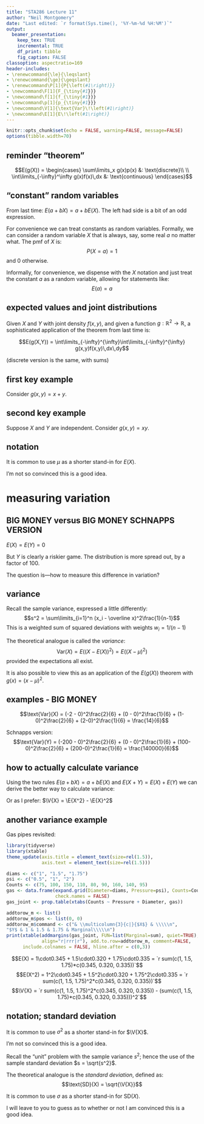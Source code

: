 ```yaml
---
title: "STA286 Lecture 11"
author: "Neil Montgomery"
date: "Last edited: `r format(Sys.time(), '%Y-%m-%d %H:%M')`"
output: 
  beamer_presentation:
    keep_tex: TRUE
    incremental: TRUE
    df_print: tibble
    fig_caption: FALSE
classoption: aspectratio=169
header-includes:
- \renewcommand{\le}{\leqslant}
- \renewcommand{\ge}{\geqslant}
- \renewcommand\P[1]{P{\left(#1\right)}}
- \newcommand\F[1]{F_{\tiny{#1}}}
- \newcommand\f[1]{f_{\tiny{#1}}}
- \newcommand\p[1]{p_{\tiny{#1}}}
- \newcommand\V[1]{\text{Var}\!\left(#1\right)}
- \newcommand\E[1]{E\!\left(#1\right)}
---
```


```r
knitr::opts_chunk$set(echo = FALSE, warning=FALSE, message=FALSE)
options(tibble.width=70)
```

## reminder "theorem"

$$E(g(X)) = \begin{cases}
\sum\limits_x g(x)p(x) &: \text{discrete}\\
\\
\int\limits_{-\infty}^\infty g(x)f(x)\,dx &: \text{continuous}
\end{cases}$$

##  "constant" random variables

From last time: $E(a + bX) = a + bE(X)$. The left had side is a bit of an odd expression. 

\pause For convenience we can treat constants as random variables. Formally, we can consider a random variable $X$ that is always, say, some real $a$ no matter what. The pmf of $X$ is:
$$P(X=a) = 1$$
and 0 otherwise.

\pause Informally, for convenience, we dispense with the $X$ notation and just treat the constant $a$ as a random variable, allowing for statements like:
$$E(a) = a$$

## expected values and joint distributions

Given $X$ and $Y$ with joint density $f(x,y)$, and given a function $g:\mathbb{R}^2\to\mathbb{R}$, a sophisticated application of the theorem from last time is:

$$E(g(X,Y)) = \int\limits_{-\infty}^{\infty}\int\limits_{-\infty}^{\infty} g(x,y)f(x,y)\,dx\,dy$$

(discrete version is the same, with sums)

## first key example

Consider $g(x,y) = x + y$. 

\begin{align*}
E(g(X,Y)) = E(X + Y) &= \int\limits_{-\infty}^{\infty}\int\limits_{-\infty}^{\infty}
(x + y) f(x,y)\,dx\,dy\\
\onslide<2->{&= \int\limits_{-\infty}^{\infty}\int\limits_{-\infty}^{\infty} x f(x,y)\,dy\,dx + \int\limits_{-\infty}^{\infty}\int\limits_{-\infty}^{\infty} y f(x,y)\,dx\,dy\\}
\onslide<3->{&= \int\limits_{-\infty}^{\infty} x \int\limits_{-\infty}^{\infty}  f(x,y)\,dy\,dx + \int\limits_{-\infty}^{\infty} y \int\limits_{-\infty}^{\infty}  f(x,y)\,dx\,dy\\}
\onslide<4->{&= \int\limits_{-\infty}^{\infty} x \f{X}(x)\,dx + \int\limits_{-\infty}^{\infty} y \f{Y}(y)\,dy\\}
\onslide<5->{&= E(X) + E(Y)}
\end{align*}

## second key example

Suppose $X$ and $Y$ are independent. Consider $g(x,y)=xy$.

\begin{align*}
E(g(X,Y)) = E(XY) &= \int\limits_{-\infty}^{\infty}\int\limits_{-\infty}^{\infty}
xy\, f(x,y)\,dx\,dy\\
\onslide<2->{&= \int\limits_{-\infty}^{\infty}\int\limits_{-\infty}^{\infty} xy\, \f{X}(x)\f{Y}(y)\,dx\,dy\\}
\onslide<3->{&= \int\limits_{-\infty}^{\infty} x \f{X}(x)\,dx\, \int\limits_{-\infty}^{\infty} y \f{Y}(y)\,dy\\}
\onslide<4->{&= E(X)E(Y)}
\end{align*}

## notation

It is common to use $\mu$ as a shorter stand-in for $E(X)$.

I'm not so convinced this is a good idea.

# measuring variation

## BIG MONEY versus BIG MONEY SCHNAPPS VERSION

$E(X) = E(Y) = 0$

\begin{table}[ht]
\centering
\begin{tabular}{rcccc}
 \hline
 Roll & 1, 2 & 3 & 4, 5 & 6 \\\hline
BIG MONEY Outcome $X$ \$ & -2 & 0 & 1 & 2 \\\hline
BIG MONEY SCHNAPPS Outcome $Y$ \$ & -200 & 0 & 100 & 200 \\\hline
Probability & 2/6 & 1/6 & 2/6 & 1/6\\\hline
\end{tabular}
\end{table}

\pause But $Y$ is clearly a riskier game. The distribution is more spread out, by a factor of 100.

\pause The question is---how to measure this difference in variation?

## variance

Recall the sample variance, expressed a little differently:
$$s^2 = \sum\limits_{i=1}^n (x_i - \overline x)^2\frac{1}{n-1}$$
This is a weighted sum of squared deviations with weights $w_i = 1/(n-1)$

\pause The theoretical analogue is called the *variance*:
$$\text{Var}(X) = E\left(\left(X - E(X)\right)^2\right) = E\left(\left(X - \mu\right)^2\right)$$
provided the expectations all exist.

\pause It is also possible to view this as an application of the $E(g(X))$ theorem with $g(x) = (x-\mu)^2$. 

## examples - BIG MONEY

$$\text{Var}(X) = (-2 - 0)^2\frac{2}{6} + (0 - 0)^2\frac{1}{6} + (1-0)^2\frac{2}{6} + (2-0)^2\frac{1}{6} = \frac{14}{6}$$

\pause Schnapps version:
$$\text{Var}(Y) = (-200 - 0)^2\frac{2}{6} + (0 - 0)^2\frac{1}{6} + (100-0)^2\frac{2}{6} + (200-0)^2\frac{1}{6} = \frac{140000}{6}$$

## how to actually calculate variance

Using the two rules $E(a + bX) = a + bE(X)$ and $E(X+Y)=E(X)+ E(Y)$ we can derive the better way to calculate variance:

\begin{align*}
\V{X} &= \E{(X-\mu)^2}\\
\onslide<1->{&= \E{X^2 - 2X\mu + \mu^2}}\\
\onslide<2->{&= \E{X^2} - 2E(X)\mu + \mu^2}\\
\onslide<3->{&= \E{X^2} - \mu^2}\end{align*}

\pause\pause\pause Or as I prefer: $\V{X} = \E{X^2} - \E{X}^2$

## another variance example

Gas pipes revisited:

```r
library(tidyverse)
library(xtable)
theme_update(axis.title = element_text(size=rel(1.5)), 
             axis.text = element_text(size=rel(1.5)))

diams <- c("1", "1.5", "1.75")
psi <- c("0.5", "1", "2")
Counts <- c(75, 100, 150, 110, 80, 90, 160, 140, 95)
gas <- data.frame(expand.grid(Diameter=diams, Pressure=psi), Counts=Counts,
                  check.names = FALSE)
gas_joint <- prop.table(xtabs(Counts ~ Pressure + Diameter, gas))

addtorow_m <- list()
addtorow_m$pos <- list(0, 0)
addtorow_m$command <- c("& \\multicolumn{3}{c|}{$X$} & \\\\\n",
"$Y$ & 1 & 1.5 & 1.75 & Marginal\\\\\n")
print(xtable(addmargins(gas_joint, FUN=list(Marginal=sum), quiet=TRUE), digits=3,
             align="r|rrr|r"), add.to.row=addtorow_m, comment=FALSE,
      include.colnames = FALSE, hline.after = c(0,3))
```

\pause $$E(X) = 1\cdot0.345 + 1.5\cdot0.320 + 1.75\cdot0.335 = `r sum(c(1, 1.5, 1.75)*c(0.345, 0.320, 0.335))`$$
\pause $$E(X^2) = 1^2\cdot0.345 + 1.5^2\cdot0.320 + 1.75^2\cdot0.335 = `r sum(c(1, 1.5, 1.75)^2*c(0.345, 0.320, 0.335))`$$
\pause $$\V{X} = `r sum(c(1, 1.5, 1.75)^2*c(0.345, 0.320, 0.335)) - (sum(c(1, 1.5, 1.75)*c(0.345, 0.320, 0.335)))^2`$$

## notation; standard deviation

It is common to use $\sigma^2$ as a shorter stand-in for $\V{X}$.

\pause I'm not so convinced this is a good idea.

\pause Recall the "unit" problem with the sample variance $s^2$; hence the use of the sample standard deviation $s = \sqrt{s^2}$.

\pause The theoretical analogue is the *standard deviation*, defined as:
$$\text{SD}(X) = \sqrt{\V{X}}$$

\pause It is common to use $\sigma$ as a shorter stand-in for $\text{SD}(X)$.

\pause I will leave to you to guess as to whether or not I am convinced this is a good idea.

